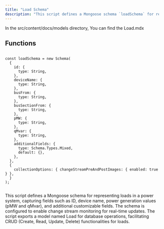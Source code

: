 ```yaml
---
title: "Load Schema"
description: "This script defines a Mongoose schema `loadSchema` for representing loads in a power system, including fields like ID, device name, power generation values (pMW and qMvar), and customizable fields stored as mixed types. It supports real-time change stream monitoring and exports the `Load` model for comprehensive CRUD operations on loads."
---
```



In the <Highlight>src/content/docs/models</Highlight> directory, You can find the <Highlight>Load.mdx</Highlight>

## Functions

```tsx:loadSchema

const loadSchema = new Schema(
  {
    id: {
      type: String,
    },
    deviceName: {
      type: String,
    },
    busFrom: {
      type: String,
    },
    busSectionFrom: {
      type: String,
    },
    pMW: {
      type: String,
    },
    qMvar: {
      type: String,
    },
    additionalFields: {
      type: Schema.Types.Mixed,
      default: {},
    },
  },
  {
    collectionOptions: { changeStreamPreAndPostImages: { enabled: true } },
  }
);


```

This script defines a Mongoose schema for representing loads in a power system, capturing fields such as ID, device name, power generation values (pMW and qMvar), and additional customizable fields. The schema is configured to enable change stream monitoring for real-time updates. The script exports a model named Load for database operations, facilitating CRUD (Create, Read, Update, Delete) functionalities for loads.
